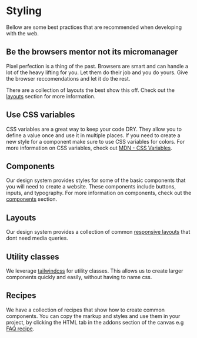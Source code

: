 
<Meta title="Styling" />

# Styling

Bellow are some best practices that are recommended when developing with the web.

## Be the browsers mentor not its micromanager

Pixel perfection is a thing of the past. Browsers are smart and can handle a lot of the heavy lifting for you. Let them do their job and you do yours.
Give the browser reccomendations and let it do the rest.

There are a collection of layouts the best show this off. Check out the [layouts](?path=/docs/layouts--docs) section for more information.

## Use CSS variables

CSS variables are a great way to keep your code DRY. They allow you to define a value once and use it in multiple places.
If you need to create a new style for a component make sure to use CSS variables for colors.
For more information on CSS variables, check out [MDN - CSS Variables](https://developer.mozilla.org/en-US/docs/Web/CSS/Using_CSS_custom_properties).

## Components

Our design system provides styles for some of the basic components that you will need to create a website.
These components include buttons, inputs, and typography. 
For more information on components, check out the [components](?path=/docs/components--docs) section.

## Layouts 

Our design system provides a collection of common [responsive layouts](?path=/docs/layouts--docs) that dont need media queries. 

## Utility classes

We leverage [tailwindcss](https://tailwindcss.com) for utility classes. This allows us to create larger components quickly and easily, without having to name css.

## Recipes 

We have a collection of recipes that show how to create common components.
You can copy the markup and styles and use them in your project, by clicking the HTML tab in the addons section of the canvas e.g [FAQ recipe](?path=/story/recipes-disclosure--faq).

